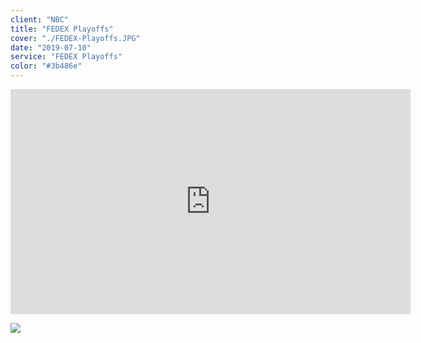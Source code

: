 ---
client: "NBC"
title: "FEDEX Playoffs"
cover: "./FEDEX-Playoffs.JPG"
date: "2019-07-10"
service: "FEDEX Playoffs"
color: "#3b486e"
---

<iframe title="vimeo-player" src="https://player.vimeo.com/video/451176144?h=37e6611db8" width="640" height="360" frameborder="0" allowfullscreen></iframe>

![](./FEDEX-Playoffs.JPG)
